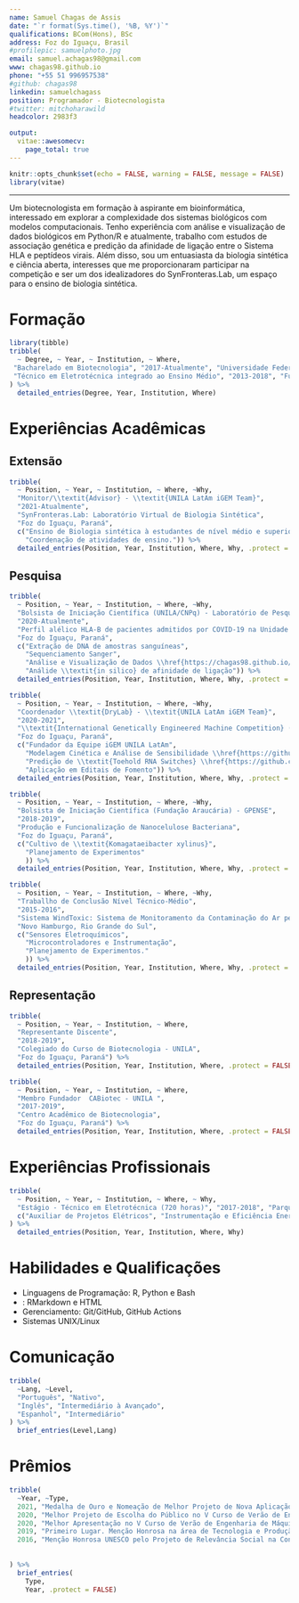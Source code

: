 ```yaml
---
name: Samuel Chagas de Assis
date: "`r format(Sys.time(), '%B, %Y')`"
qualifications: BCom(Hons), BSc
address: Foz do Iguaçu, Brasil
#profilepic: samuelphoto.jpg
email: samuel.achagas98@gmail.com
www: chagas98.github.io
phone: "+55 51 996957538"
#github: chagas98
linkedin: samuelchagass
position: Programador - Biotecnologista
#twitter: mitchoharawild
headcolor: 2983f3

output: 
  vitae::awesomecv:
    page_total: true
---
```


```r
knitr::opts_chunk$set(echo = FALSE, warning = FALSE, message = FALSE)
library(vitae)
```

---
\newcommand\tab[1][1cm]{\hspace*{#1}}
\begingroup
\fontsize{10}{12}\selectfont
\tab[1cm]Um biotecnologista em formação à aspirante em bioinformática, interessado em explorar a complexidade dos sistemas biológicos com modelos computacionais. Tenho experiência com análise e visualização de dados biológicos em Python/R e atualmente, trabalho com estudos de associação genética e predição da afinidade de ligação entre o Sistema HLA e peptídeos virais. Além disso, sou um entuasiasta da biologia sintética e ciência aberta, interesses que me proporcionaram participar na competição \textit{International Genetically Engineered Machine} e ser um dos idealizadores do SynFronteras.Lab, um espaço para o ensino de biologia sintética.  

\endgroup

# Formação

```r
library(tibble)
tribble(
  ~ Degree, ~ Year, ~ Institution, ~ Where,
 "Bacharelado em Biotecnologia", "2017-Atualmente", "Universidade Federal da Integração Latino-Americana (UNILA)", "Foz do Iguaçu, Paraná",
 "Técnico em Eletrotécnica integrado ao Ensino Médio", "2013-2018", "Fundação Escola Técnica Liberato Salzano Vieira da Cunha", "Novo Hamburgo, Rio Grande do Sul"
) %>% 
  detailed_entries(Degree, Year, Institution, Where)
```

# Experiências Acadêmicas

## Extensão

```r
tribble(
  ~ Position, ~ Year, ~ Institution, ~ Where, ~Why,
  "Monitor/\\textit{Advisor} - \\textit{UNILA LatAm iGEM Team}", 
  "2021-Atualmente", 
  "SynFronteras.Lab: Laboratório Virtual de Biologia Sintética", 
  "Foz do Iguaçu, Paraná", 
  c("Ensino de Biologia sintética à estudantes de nível médio e superior;",
    "Coordenação de atividades de ensino.")) %>% 
  detailed_entries(Position, Year, Institution, Where, Why, .protect = FALSE)
```


## Pesquisa

```r
tribble(
  ~ Position, ~ Year, ~ Institution, ~ Where, ~Why,
  "Bolsista de Iniciação Científica (UNILA/CNPq) - Laboratório de Pesquisas em Ciências Médicas (LPCM)", 
  "2020-Atualmente", 
  "Perfil alélico HLA-B de pacientes admitidos por COVID-19 na Unidade de Tratamento Intensivo (UTI).", 
  "Foz do Iguaçu, Paraná", 
  c("Extração de DNA de amostras sanguíneas",
    "Sequenciamento Sanger",
    "Análise e Visualização de Dados \\href{https://chagas98.github.io/hlafozpublic/SupplementaryMaterial.html}{(\\underline{Código}).}",
    "Análide \\textit{in silico} de afinidade de ligação")) %>% 
  detailed_entries(Position, Year, Institution, Where, Why, .protect = FALSE)
```

```r
tribble(
  ~ Position, ~ Year, ~ Institution, ~ Where, ~Why,
  "Coordenador \\textit{DryLab} - \\textit{UNILA LatAm iGEM Team}", 
  "2020-2021", 
  "\\textit{International Genetically Engineered Machine Competition} (iGEM)", 
  "Foz do Iguaçu, Paraná", 
  c("Fundador da Equipe iGEM UNILA LatAm", 
    "Modelagem Cinética e Análise de Sensibilidade \\href{https://github.com/chagas98/iGEM2021_Modeling}{(\\underline{Código})}", 
    "Predição de \\textit{Toehold RNA Switches} \\href{https://github.com/igemsoftware2021/CarpinchoToeholdDesigner}{(\\underline{Código})}",
    "Aplicação em Editais de Fomento")) %>% 
  detailed_entries(Position, Year, Institution, Where, Why, .protect = FALSE)
```

```r
tribble(
  ~ Position, ~ Year, ~ Institution, ~ Where, ~Why,
  "Bolsista de Iniciação Científica (Fundação Araucária) - GPENSE", 
  "2018-2019", 
  "Produção e Funcionalização de Nanocelulose Bacteriana", 
  "Foz do Iguaçu, Paraná", 
  c("Cultivo de \\textit{Komagataeibacter xylinus}",
    "Planejamento de Experimentos"
    )) %>% 
  detailed_entries(Position, Year, Institution, Where, Why, .protect = FALSE)
```

```r
tribble(
  ~ Position, ~ Year, ~ Institution, ~ Where, ~Why,
  "Traballho de Conclusão Nível Técnico-Médio", 
  "2015-2016", 
  "Sistema WindToxic: Sistema de Monitoramento da Contaminação do Ar pelo Herbicida Glifosato",
  "Novo Hamburgo, Rio Grande do Sul", 
  c("Sensores Eletroquímicos",
    "Microcontroladores e Instrumentação",
    "Planejamento de Experimentos."
    )) %>% 
  detailed_entries(Position, Year, Institution, Where, Why, .protect = FALSE)
```

## Representação

```r
tribble(
  ~ Position, ~ Year, ~ Institution, ~ Where,
  "Representante Discente", 
  "2018-2019", 
  "Colegiado do Curso de Biotecnologia - UNILA", 
  "Foz do Iguaçu, Paraná") %>% 
  detailed_entries(Position, Year, Institution, Where, .protect = FALSE)
```

```r
tribble(
  ~ Position, ~ Year, ~ Institution, ~ Where,
  "Membro Fundador  CABiotec - UNILA ", 
  "2017-2019", 
  "Centro Acadêmico de Biotecnologia", 
  "Foz do Iguaçu, Paraná") %>% 
  detailed_entries(Position, Year, Institution, Where, .protect = FALSE)
```

# Experiências Profissionais

```r
tribble(
  ~ Position, ~ Year, ~ Institution, ~ Where, ~ Why,
  "Estágio - Técnico em Eletrotécnica (720 horas)", "2017-2018", "Parque Tecnológico Itaipu (PTI - Brasil)", "Foz do Iguaçu, Paraná",
  c("Auxiliar de Projetos Elétricos", "Instrumentação e Eficiência Energética")
) %>% 
  detailed_entries(Position, Year, Institution, Where, Why)
```

# Habilidades e Qualificações

\begingroup
\fontsize{10}{12}\selectfont

* Linguagens de Programação: R, Python e Bash
* \textit{Markup}: RMarkdown e HTML
* Gerenciamento: Git/GitHub, GitHub Actions
* Sistemas UNIX/Linux


\endgroup


# Comunicação

```r
tribble(
  ~Lang, ~Level,
  "Português", "Nativo",
  "Inglês", "Intermediário à Avançado",
  "Espanhol", "Intermediário"
) %>% 
  brief_entries(Level,Lang)
```

# Prêmios

```r
tribble(
  ~Year, ~Type,
  2021, "Medalha de Ouro e Nomeação de Melhor Projeto de Nova Aplicação e Práticas Humanas na \\textit{International Genetically Engineering Machine Competition} (iGEM)",
  2020, "Melhor Projeto de Escolha do Público no V Curso de Verão de Engenharia de Máquinas Biológicas - UFMG",
  2020, "Melhor Apresentação no V Curso de Verão de Engenharia de Máquinas Biológicas - UFMG",
  2019, "Primeiro Lugar. Menção Honrosa na área de Tecnologia e Produção no VII SEUNI - UNILA",
  2016, "Menção Honrosa UNESCO pelo Projeto de Relevância Social na Conferência Internacional de Ciência e Tecnologia de Nível Médio - MOSTRATEC/UNESCO",
  
  
) %>% 
  brief_entries(
    Type,
    Year, .protect = FALSE)
```

